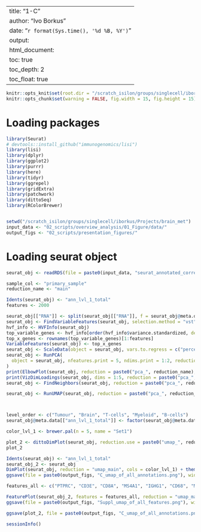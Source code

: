 
---
title: "1-C"
author: "Ivo Borkus"
date: "`r format(Sys.time(), '%d %B, %Y')`"
output:  
  html_document:
    toc: true
    toc_depth: 2
    toc_float: true
---
```r
knitr::opts_knit$set(root.dir = "/scratch_isilon/groups/singlecell/iborkus/Projects/brain_met") # nolint
knitr::opts_chunk$set(warning = FALSE, fig.width = 15, fig.height = 15)
```

# Loading packages

```R
library(Seurat)
# devtools::install_github("immunogenomics/lisi")
library(lisi)
library(dplyr)
library(ggplot2)
library(purrr)
library(here)
library(tidyr)
library(ggrepel)
library(gridExtra)
library(patchwork)
library(dittoSeq)
library(RColorBrewer)


setwd("/scratch_isilon/groups/singlecell/iborkus/Projects/brain_met")
input_data <- "02_scripts/overview_analysis/01_Figure/data/"
output_figs <- "02_scripts/presentation_figures/"
```

# Loading seurat object
```R
seurat_obj <- readRDS(file = paste0(input_data, "seurat_annotated_correctly.rds"))
```



```R
sample_col <- "primary_sample"
reduction_name <- "main"

Idents(seurat_obj) <- "ann_lvl_1_total"
features <- 2000

seurat_obj[["RNA"]] <- split(seurat_obj[["RNA"]], f = seurat_obj@meta.data[[sample_col]])
seurat_obj <- FindVariableFeatures(seurat_obj, selection.method = "vst", nfeatures = features, verbose = TRUE)
hvf_info <- HVFInfo(seurat_obj)
top_variable_genes <- hvf_info[order(hvf_info$variance.standardized, decreasing = TRUE), ]
top_x_genes <- rownames(top_variable_genes)[1:features]
VariableFeatures(seurat_obj) <- top_x_genes
seurat_obj <- ScaleData(object = seurat_obj, vars.to.regress = c("percent_mt"), features = top_x_genes, verbose = FALSE)
seurat_obj <- RunPCA(
  object = seurat_obj, nfeatures.print = 5, ndims.print = 1:2, reduction.name = paste0("pca_", reduction_name)
)
print(ElbowPlot(seurat_obj, reduction = paste0("pca_", reduction_name), ndims = 100))
print(VizDimLoadings(seurat_obj, dims = 1:5, reduction = paste0("pca_", reduction_name), nfeatures = 15))
seurat_obj <- FindNeighbors(seurat_obj, reduction = paste0("pca_", reduction_name), dims = 1:25)

seurat_obj <- RunUMAP(seurat_obj, reduction = paste0("pca_", reduction_name), dims = 1:25, reduction.name = paste0("umap_", reduction_name))



level_order <- c("Tumour", "Brain", "T-cells", "Myeloid", "B-cells")
seurat_obj@meta.data[["ann_lvl_1_total"]] <- factor(seurat_obj@meta.data[["ann_lvl_1_total"]], levels = level_order)

color_lvl_1 <- brewer.pal(n = 5, name = "Set1")

plot_2 <- dittoDimPlot(seurat_obj, reduction.use = paste0("umap_", reduction_name), color.panel = color_lvl_1, var = "ann_lvl_1_total", do.label = F, order = "decreasing") & NoAxes()
plot_2
```

```R
Idents(seurat_obj) <- "ann_lvl_1_total"
seurat_obj_2 <- seurat_obj
DimPlot(seurat_obj, reduction = "umap_main", cols = color_lvl_1) + theme(legend.text = element_text(size = 15)) & NoAxes()
ggsave(file = paste0(output_figs, "C_umap_of_all_annotations.png"), width = 10, height = 10)

features_all <- c("PTPRC", "CD3E", "CD8A", "MS4A1", "IGHG1", "CD68", "MLANA", "MYC", "MAG")

FeaturePlot(seurat_obj_2, features = features_all, reduction = "umap_main") & NoAxes()
ggsave(file = paste0(output_figs, "Suppl_umap_of_all_features.png"), width = 10, height = 10)
```




```R
ggsave(plot_2, file = paste0(output_figs, "C_umap_of_all_annotations.png"), width = 12, height = 9)
```


```R
sessionInfo()
```

